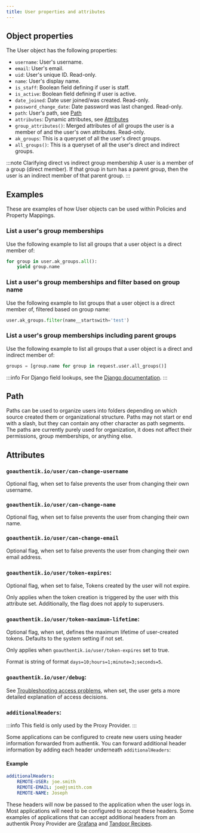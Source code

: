 ```yaml
---
title: User properties and attributes
---
```


## Object properties

The User object has the following properties:

- `username`: User's username.
- `email`: User's email.
- `uid`: User's unique ID. Read-only.
- `name`: User's display name.
- `is_staff`: Boolean field defining if user is staff.
- `is_active`: Boolean field defining if user is active.
- `date_joined`: Date user joined/was created. Read-only.
- `password_change_date`: Date password was last changed. Read-only.
- `path`: User's path, see [Path](#path)
- `attributes`: Dynamic attributes, see [Attributes](#attributes)
- `group_attributes()`: Merged attributes of all groups the user is a member of and the user's own attributes. Read-only.
- `ak_groups`: This is a queryset of all the user's direct groups.
- `all_groups()`: This is a queryset of all the user's direct and indirect groups.

:::note Clarifying direct vs indirect group membership
A user is a member of a group (direct member). If that group in turn has a parent group, then the user is an indirect member of that parent group.
:::

## Examples

These are examples of how User objects can be used within Policies and Property Mappings.

### List a user's group memberships

Use the following example to list all groups that a user object is a direct member of:

```python
for group in user.ak_groups.all():
    yield group.name
```

### List a user's group memberships and filter based on group name

Use the following example to list groups that a user object is a direct member of, filtered based on group name:

```python
user.ak_groups.filter(name__startswith='test')
```

### List a user's group memberships including parent groups

Use the following example to list all groups that a user object is a direct and indirect member of:

```python
groups = [group.name for group in request.user.all_groups()]
```

:::info
For Django field lookups, see the [Django documentation](https://docs.djangoproject.com/en/stable/ref/models/querysets/#id4).
:::

## Path

Paths can be used to organize users into folders depending on which source created them or organizational structure. Paths may not start or end with a slash, but they can contain any other character as path segments. The paths are currently purely used for organization, it does not affect their permissions, group memberships, or anything else.

## Attributes

### `goauthentik.io/user/can-change-username`

Optional flag, when set to false prevents the user from changing their own username.

### `goauthentik.io/user/can-change-name`

Optional flag, when set to false prevents the user from changing their own name.

### `goauthentik.io/user/can-change-email`

Optional flag, when set to false prevents the user from changing their own email address.

### `goauthentik.io/user/token-expires`:

Optional flag, when set to false, Tokens created by the user will not expire.

Only applies when the token creation is triggered by the user with this attribute set. Additionally, the flag does not apply to superusers.

### `goauthentik.io/user/token-maximum-lifetime`:

Optional flag, when set, defines the maximum lifetime of user-created tokens. Defaults to the system setting if not set.

Only applies when `goauthentik.io/user/token-expires` set to true.

Format is string of format `days=10;hours=1;minute=3;seconds=5`.

### `goauthentik.io/user/debug`:

See [Troubleshooting access problems](../../troubleshooting/access.md), when set, the user gets a more detailed explanation of access decisions.

### `additionalHeaders`:

:::info
This field is only used by the Proxy Provider.
:::

Some applications can be configured to create new users using header information forwarded from authentik. You can forward additional header information by adding each header
underneath `additionalHeaders`:

#### Example

```yaml
additionalHeaders:
    REMOTE-USER: joe.smith
    REMOTE-EMAIL: joe@jsmith.com
    REMOTE-NAME: Joseph
```

These headers will now be passed to the application when the user logs in. Most applications will need to be configured to accept these headers. Some examples of applications that can accept additional headers from an authentik Proxy Provider are [Grafana](https://grafana.com/docs/grafana/latest/auth/auth-proxy/) and [Tandoor Recipes](https://docs.tandoor.dev/features/authentication/).
